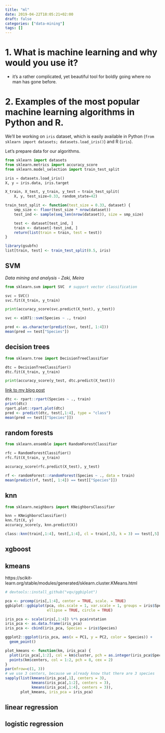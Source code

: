 ```yaml
---
title: "ml"
date: 2019-04-22T18:05:21+02:00
draft: false
categories: ["data-mining"]
tags: []
---
```



# 1. What is machine learning and why would you use it?

* it's a rather complicated, yet beautiful tool for boldly going where no man has gone before.

# 2. Examples of the most popular machine learning algorithms in Python and R.

We'll be working on `iris` dataset, which is easily available in Python (`from sklearn import datasets; datasets.load_iris()`) and R (`iris`).

Let's prepare data for our algorithms.

```python
from sklearn import datasets
from sklearn.metrics import accuracy_score
from sklearn.model_selection import train_test_split

iris = datasets.load_iris()
X, y = iris.data, iris.target

X_train, X_test, y_train, y_test = train_test_split(
    X, y, test_size=0.33, random_state=42)
```

```r
train_test_split <- function(test_size = 0.33, dataset) {
    smp_size <- floor(test_size * nrow(dataset))
    test_ind <- sample(seq_len(nrow(dataset)), size = smp_size)

    test <- dataset[test_ind, ]
    train <- dataset[-test_ind, ]
    return(list(train = train, test = test))
}

library(gsubfn)
list[train, test] <- train_test_split(0.5, iris)
```


## SVM

*Data mining and analysis - Zaki, Meira*

```python
from sklearn.svm import SVC  # support vector classification

svc = SVC()
svc.fit(X_train, y_train)

print(accuracy_score(svc.predict(X_test), y_test))
```

```r
svc <- e1071::svm(Species ~ ., train)

pred <- as.character(predict(svc, test[, 1:4]))
mean(pred == test["Species"])
```

## decision trees

```python
from sklearn.tree import DecisionTreeClassifier

dtc = DecisionTreeClassifier()
dtc.fit(X_train, y_train)

print(accuracy_score(y_test, dtc.predict(X_test)))
```

[link to my blog post](https://tomis9.github.io/decision_trees/)
```r
dtc <- rpart::rpart(Species ~ ., train)
print(dtc)
rpart.plot::rpart.plot(dtc)
pred <- predict(dtc, test[,1:4], type = "class")
mean(pred == test[["Species"]])
```

## random forests

```python
from sklearn.ensemble import RandomForestClassifier

rfc = RandomForestClassifier()
rfc.fit(X_train, y_train)

accuracy_score(rfc.predict(X_test), y_test)
```

```r
rf <- randomForest::randomForest(Species ~ ., data = train)
mean(predict(rf, test[, 1:4]) == test[["Species"]])
```

## knn 

```python
from sklearn.neighbors import KNeighborsClassifier

knn = KNeighborsClassifier()
knn.fit(X, y)
accuracy_score(y, knn.predict(X))
```

```r
class::knn(train[,1:4], test[,1:4], cl = train[,5], k = 3) == test[,5]
```

## xgboost

## kmeans

https://scikit-learn.org/stable/modules/generated/sklearn.cluster.KMeans.html

```r
# devtools::install_github("vqv/ggbiplot")

pca <- prcomp(iris[,1:4], center = TRUE, scale. = TRUE)
ggbiplot::ggbiplot(pca, obs.scale = 1, var.scale = 1, groups = iris$Species, 
                   ellipse = TRUE, circle = TRUE)

iris_pca <- scale(iris[,1:4]) %*% pca$rotation 
iris_pca <- as.data.frame(iris_pca)
iris_pca <- cbind(iris_pca, Species = iris$Species)

ggplot2::ggplot(iris_pca, aes(x = PC1, y = PC2, color = Species)) +
  geom_point()

plot_kmeans <- function(km, iris_pca) {
  plot(iris_pca[,1:2], col = km$cluster, pch = as.integer(iris_pca$Species))
  points(km$centers, col = 1:2, pch = 8, cex = 2)
}
par(mfrow=c(1, 3))
# we use 3 centers, because we already know that there are 3 species
sapply(list(kmeans(iris_pca[,1], centers = 3),
            kmeans(iris_pca[,1:2], centers = 3),
            kmeans(iris_pca[,1:4], centers = 3)),
       plot_kmeans, iris_pca = iris_pca)
```

## linear regression

## logistic regression
